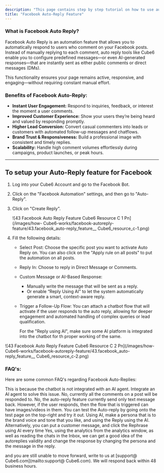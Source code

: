 ```yaml
---
description: "This page contains step by step tutorial on how to use auto reply to FB feature"
title: "Facebook Auto-Reply Feature"
---
```


### **What is Facebook Auto Reply?**

Facebook Auto Reply is an automation feature that allows you to automatically respond to users who comment on your Facebook posts. Instead of manually replying to each comment, auto reply tools like  Cube6 enable you to configure predefined messages—or even AI-generated responses—that are instantly sent as either public comments or direct messages (DMs).

This functionality ensures your page remains active, responsive, and engaging—without requiring constant manual effort.

### **Benefits of Facebook Auto-Reply:**

- **Instant User Engagement:** Respond to inquiries, feedback, or interest the moment a user comments.
- **Improved Customer Experience:** Show your users they’re being heard and valued by responding promptly.
- **Higher Lead Conversion:** Convert casual commenters into leads or customers with automated follow-up messages and chatflows.
- **Brand Trust & Responsiveness:** Build a professional image with consistent and timely replies.
- **Scalability:** Handle high comment volumes effortlessly during campaigns, product launches, or peak hours.

---

## **To setup your Auto-Reply feature for Facebook**

1. Log into your  Cube6 Account and go to the Facebook Bot.
2. Click on the "Facebook Automation" settings, and then go to "Auto-Reply".
3. Click on "Create Reply".

   ![43 Facebook Auto Reply Feature  Cube6 Resource C 1 Pn](/images/how- Cube6-works/facebook-autoreply-feature/43.facebook_auto-reply_feature__ Cube6_resource_c-1.png)
4. Fill the following details:
   - Select Post: Choose the specific post you want to activate Auto Reply on. You can also click on the "Apply rule on all posts" to put the automation on all posts.
   - Reply In: Choose to reply in Direct Message or Comments.
   - Custom Message or AI-Based Response:
     - Manually write the message that will be sent as a reply.
     - Or enable “Reply Using AI” to let the system automatically generate a smart, context-aware reply.
   - Trigger a Follow-Up Flow: You can attach a chatbot flow that will activate if the user responds to the auto reply, allowing for deeper engagement and automated handling of complex queries or lead qualification.

     <Info>
       For the "Reply using AI", make sure some AI platform is integrated into the chatbot for th proper working of the same.
     </Info>

![43 Facebook Auto Reply Feature  Cube6 Resource C 2 Pn](/images/how- Cube6-works/facebook-autoreply-feature/43.facebook_auto-reply_feature__ Cube6_resource_c-2.png)

### **FAQ's:**

Here are some common FAQ's regarding Facebook Auto-Replies:

<AccordionGroup>
  <Accordion title="Why is my Auto-Replying giving same message as the user input back?">
    This is because the chatbot is not integrated with an AI agent. Integrate an AI agent to solve this issue.
  </Accordion>
  <Accordion title="Can I set up an autoreply based on user behavior, such as previous message or action taken in the conversation?">
    No, currently all the comments on a post will be responded to.
  </Accordion>
  <Accordion title="Can the autoreply feature send multimedia (images, videos) along with text responses?">
    No, the auto-reply feature currently send only text message back. However, if the user responds, then the flow that is triggered can have images/videos in them.
  </Accordion>
  <Accordion title="How do I test the accuracy of my autoreplies before making them live?">
    You can test the Auto-reply by going onto the test page on the top-right and try it out.
  </Accordion>
  <Accordion title="How can I ensure my autoreply messages maintain brand voice and tone consistency?">
    Using AI, make a persona that is to the brand voice and tone that you like, and using the Reply using the AI. Alternatively, you can put a customer message, and click the Rephrase using AI every time
  </Accordion>
  <Accordion title="Is it possible to update or modify autoreply responses based on ongoing feedback or performance analytics?">
    Yes, using the analytics from the analytics window, as well as reading the chats in the Inbox, we can get a good idea of the autoreplies validity and change the response by changing the persona and the message in the reply.
  </Accordion>
</AccordionGroup>

   and you are still unable to move forward, write to us at  [support@ Cube6.com](mailto:support@ Cube6.com). We will respond back within 48 business hours.

### 